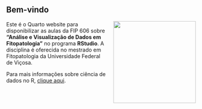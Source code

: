 ## **Bem-vindo**

![](images/plot2.png){style="float: right; padding-left:20px" fig-align="right" width="219"}

Este é o Quarto website para disponibilizar as aulas da FIP 606 sobre **"Análise e Visualização de Dados em Fitopatologia"** no programa **RStudio**. A disciplina é oferecida no mestrado em Fitopatologia da Universidade Federal de Viçosa.

Para mais informações sobre ciência de dados no R, [clique aqui](https://r4ds.hadley.nz/).
